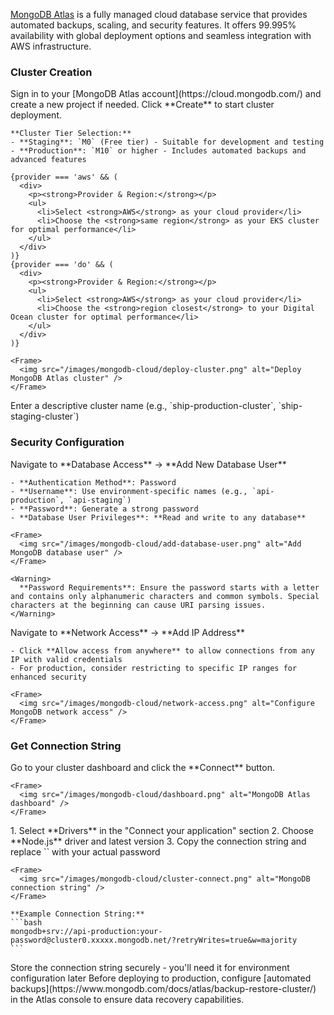

[MongoDB Atlas](https://cloud.mongodb.com/) is a fully managed cloud database service that provides automated backups, scaling, and security features. It offers 99.995% availability with global deployment options and seamless integration with AWS infrastructure.

### Cluster Creation

<Steps>
  <Step title="Access MongoDB Atlas">
    Sign in to your [MongoDB Atlas account](https://cloud.mongodb.com/) and create a new project if needed.
  </Step>

  <Step title="Deploy New Cluster">
    Click **Create** to start cluster deployment.

    **Cluster Tier Selection:**
    - **Staging**: `M0` (Free tier) - Suitable for development and testing
    - **Production**: `M10` or higher - Includes automated backups and advanced features

    {provider === 'aws' && (
      <div>
        <p><strong>Provider & Region:</strong></p>
        <ul>
          <li>Select <strong>AWS</strong> as your cloud provider</li>
          <li>Choose the <strong>same region</strong> as your EKS cluster for optimal performance</li>
        </ul>
      </div>
    )}
    {provider === 'do' && (
      <div>
        <p><strong>Provider & Region:</strong></p>
        <ul>
          <li>Select <strong>AWS</strong> as your cloud provider</li>
          <li>Choose the <strong>region closest</strong> to your Digital Ocean cluster for optimal performance</li>
        </ul>
      </div>
    )}

    <Frame>
      <img src="/images/mongodb-cloud/deploy-cluster.png" alt="Deploy MongoDB Atlas cluster" />
    </Frame>
  </Step>

  <Step title="Configure Cluster Name">
    Enter a descriptive cluster name (e.g., `ship-production-cluster`, `ship-staging-cluster`)
  </Step>
</Steps>

### Security Configuration

<Steps>
  <Step title="Create Database User">
    Navigate to **Database Access** → **Add New Database User**

    - **Authentication Method**: Password
    - **Username**: Use environment-specific names (e.g., `api-production`, `api-staging`)
    - **Password**: Generate a strong password
    - **Database User Privileges**: **Read and write to any database**

    <Frame>
      <img src="/images/mongodb-cloud/add-database-user.png" alt="Add MongoDB database user" />
    </Frame>

    <Warning>
      **Password Requirements**: Ensure the password starts with a letter and contains only alphanumeric characters and common symbols. Special characters at the beginning can cause URI parsing issues.
    </Warning>
  </Step>

  <Step title="Configure Network Access">
    Navigate to **Network Access** → **Add IP Address**

    - Click **Allow access from anywhere** to allow connections from any IP with valid credentials
    - For production, consider restricting to specific IP ranges for enhanced security

    <Frame>
      <img src="/images/mongodb-cloud/network-access.png" alt="Configure MongoDB network access" />
    </Frame>
  </Step>
</Steps>

### Get Connection String

<Steps>
  <Step title="Access Connection Details">
    Go to your cluster dashboard and click the **Connect** button.

    <Frame>
      <img src="/images/mongodb-cloud/dashboard.png" alt="MongoDB Atlas dashboard" />
    </Frame>
  </Step>

  <Step title="Copy Connection String">
    1. Select **Drivers** in the "Connect your application" section
    2. Choose **Node.js** driver and latest version
    3. Copy the connection string and replace `<db_password>` with your actual password

    <Frame>
      <img src="/images/mongodb-cloud/cluster-connect.png" alt="MongoDB connection string" />
    </Frame>

    **Example Connection String:**
    ```bash
    mongodb+srv://api-production:your-password@cluster0.xxxxx.mongodb.net/?retryWrites=true&w=majority
    ```
  </Step>

  <Step title="Save Connection Details">
    Store the connection string securely - you'll need it for environment configuration later
  </Step>
</Steps>

<Tip>
  Before deploying to production, configure [automated backups](https://www.mongodb.com/docs/atlas/backup-restore-cluster/) in the Atlas console to ensure data recovery capabilities.
</Tip>
